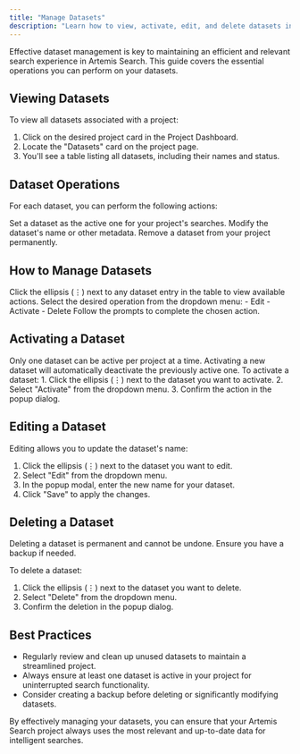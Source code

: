 ```yaml
---
title: "Manage Datasets"
description: "Learn how to view, activate, edit, and delete datasets in Artemis Search"
---
```


Effective dataset management is key to maintaining an efficient and relevant search experience in Artemis Search. This guide covers the essential operations you can perform on your datasets.

## Viewing Datasets

To view all datasets associated with a project:

1. Click on the desired project card in the Project Dashboard.
2. Locate the "Datasets" card on the project page.
3. You'll see a table listing all datasets, including their names and status.

## Dataset Operations

For each dataset, you can perform the following actions:

<CardGroup cols={2}>
  <Card title="Activate" icon="play">
    Set a dataset as the active one for your project's searches.
  </Card>
  <Card title="Edit" icon="pen-to-square">
    Modify the dataset's name or other metadata.
  </Card>
  <Card title="Delete" icon="trash">
    Remove a dataset from your project permanently.
  </Card>
</CardGroup>

## How to Manage Datasets

<Steps>
  <Step title="Access Dataset Options">
    Click the ellipsis (⋮) next to any dataset entry in the table to view available actions.
  </Step>
  <Step title="Choose an Action">
    Select the desired operation from the dropdown menu:
    - Edit
    - Activate
    - Delete
  </Step>
  <Step title="Confirm Action">
    Follow the prompts to complete the chosen action.
  </Step>
</Steps>

## Activating a Dataset

<Note>
  Only one dataset can be active per project at a time. Activating a new dataset will automatically deactivate the previously active one.
</Note>
To activate a dataset:
1. Click the ellipsis (⋮) next to the dataset you want to activate.
2. Select "Activate" from the dropdown menu.
3. Confirm the action in the popup dialog.


## Editing a Dataset

Editing allows you to update the dataset's name:

1. Click the ellipsis (⋮) next to the dataset you want to edit.
2. Select "Edit" from the dropdown menu.
3. In the popup modal, enter the new name for your dataset.
4. Click "Save" to apply the changes.

## Deleting a Dataset
<Warning>
  Deleting a dataset is permanent and cannot be undone. Ensure you have a backup if needed.
</Warning>

To delete a dataset:

1. Click the ellipsis (⋮) next to the dataset you want to delete.
2. Select "Delete" from the dropdown menu.
3. Confirm the deletion in the popup dialog.


## Best Practices

- Regularly review and clean up unused datasets to maintain a streamlined project.
- Always ensure at least one dataset is active in your project for uninterrupted search functionality.
- Consider creating a backup before deleting or significantly modifying datasets.

By effectively managing your datasets, you can ensure that your Artemis Search project always uses the most relevant and up-to-date data for intelligent searches.